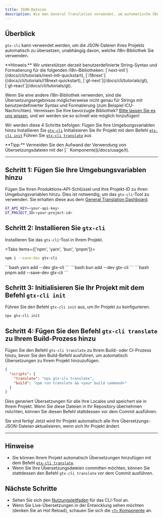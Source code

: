```yaml
---
title: JSON-Dateien
description: Wie man General Translation verwendet, um automatische Übersetzungen für die JSON-Dateien Ihres Projekts einzurichten
---
```


## Überblick

`gtx-cli` kann verwendet werden, um die JSON-Dateien Ihres Projekts automatisch zu übersetzen, unabhängig davon, welche i18n-Bibliothek Sie verwenden.

<Callout type="info">
  **Hinweis:**
  Wir unterstützen derzeit benutzerdefinierte String-Syntax und Formatierung für die folgenden i18n-Bibliotheken: [`next-intl`](/docs/cli/tutorials/next-intl-quickstart), [`i18next`](/docs/cli/tutorials/i18next-quickstart), [`gt-next`](/docs/cli/tutorials/gt), [`gt-react`](/docs/cli/tutorials/gt).
  
  Wenn Sie eine andere i18n-Bibliothek verwenden, sind die Übersetzungsergebnisse möglicherweise nicht genau für Strings mit benutzerdefinierter Syntax und Formatierung (zum Beispiel ICU-Nachrichten).
  Vermissen Sie Ihre bevorzugte Bibliothek? [Bitte lassen Sie es uns wissen](https://github.com/General-Translation/gt-libraries/issues), und wir werden sie so schnell wie möglich hinzufügen!
</Callout>

Wir werden diese 4 Schritte befolgen:
<Steps>
  <Step>
    Fügen Sie Ihre Umgebungsvariablen hinzu
  </Step>
  <Step>
    Installieren Sie [`gtx-cli`](/docs/cli)
  </Step>
  <Step>
    Initialisieren Sie Ihr Projekt mit dem Befehl [`gtx-cli init`](/docs/cli/init)
  </Step>
  <Step>
    Führen Sie [`gtx-cli translate`](/docs/cli/translate#translate-json) aus
  </Step>
</Steps>

<Callout>
  **Tipp:**
  Vermeiden Sie den Aufwand der Verwendung von Übersetzungsdateien mit der [`<T>` Komponente](/docs/usage/t).
</Callout>

---

## Schritt 1: Fügen Sie Ihre Umgebungsvariablen hinzu

Fügen Sie Ihren Produktions-API-Schlüssel und Ihre Projekt-ID zu Ihren Umgebungsvariablen hinzu.
Dies ist notwendig, um das `gtx-cli`-Tool zu verwenden.
Sie erhalten diese aus dem [General Translation Dashboard](https://generaltranslation.com/dashboard).

```bash title=".env"
GT_API_KEY=<your-api-key>
GT_PROJECT_ID=<your-project-id>
```

## Schritt 2: Installieren Sie `gtx-cli`

Installieren Sie das `gtx-cli`-Tool in Ihrem Projekt.

<Tabs items={['npm', 'yarn', 'bun', 'pnpm']}>
  <Tab value="npm">
  ```bash 
  npm i --save-dev gtx-cli
  ``` 
  </Tab>
  <Tab value="yarn">
  ```bash 
  yarn add --dev gtx-cli
  ```
  </Tab>

  <Tab value="bun">
  ```bash 
  bun add --dev gtx-cli
  ```
  </Tab>
  <Tab value="pnpm">
  ```bash 
  pnpm add --save-dev gtx-cli
  ```
  </Tab>
</Tabs>

## Schritt 3: Initialisieren Sie Ihr Projekt mit dem Befehl `gtx-cli init`

Führen Sie den Befehl `gtx-cli init` aus, um Ihr Projekt zu konfigurieren.

```bash
npx gtx-cli init
```

## Schritt 4: Fügen Sie den Befehl `gtx-cli translate` zu Ihrem Build-Prozess hinzu

Fügen Sie den Befehl `gtx-cli translate` zu Ihrem Build- oder CI-Prozess hinzu, bevor Sie den Build-Befehl ausführen, um automatisch Übersetzungen zu Ihrem Projekt hinzuzufügen.

```json title="package.json"
{
  "scripts": {
    "translate": "npx gtx-cli translate",
    "build": "npm run translate && <your build command>"
  }
}
```
Dies generiert Übersetzungen für alle Ihre Locales und speichert sie in Ihrem Projekt.
Wenn Sie diese Dateien in Ihr Repository übernehmen möchten, können Sie diesen Befehl stattdessen vor dem Commit ausführen.


Sie sind fertig! Jetzt wird Ihr Projekt automatisch alle Ihre Übersetzungs-JSON-Dateien aktualisieren, wenn sich Ihr Projekt ändert.

---

## Hinweise
 * Sie können Ihrem Projekt automatisch Übersetzungen hinzufügen mit dem Befehl [`gtx-cli translate`](/docs/cli/translate#translate-json).
 * Wenn Sie Ihre Übersetzungsdateien committen möchten, können Sie stattdessen den Befehl `gtx-cli translate` vor dem Commit ausführen.

## Nächste Schritte
 * Sehen Sie sich den [Nutzungsleitfaden](/docs/cli/reference/usage) für das CLI-Tool an.
 * Wenn Sie Live-Übersetzungen in der Entwicklung sehen möchten (denken Sie an Hot Reload), schauen Sie sich die [`<T>` Komponente](/docs/usage/t) an.